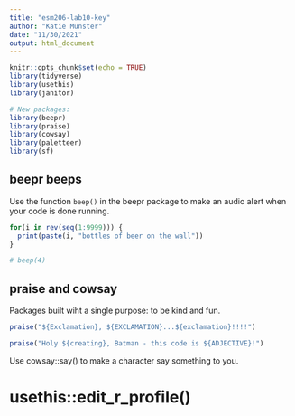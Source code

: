 ```yaml
---
title: "esm206-lab10-key"
author: "Katie Munster"
date: "11/30/2021"
output: html_document
---
```


```r
knitr::opts_chunk$set(echo = TRUE)
library(tidyverse)
library(usethis)
library(janitor)

# New packages:
library(beepr)
library(praise)
library(cowsay)
library(paletteer)
library(sf)
```

## beepr beeps

Use the function `beep()` in the beepr package to make an audio alert when your code is done running.

```r
for(i in rev(seq(1:9999))) {
  print(paste(i, "bottles of beer on the wall"))
}

# beep(4)
```

## praise and cowsay

Packages built wiht a single purpose: to be kind and fun.

```r
praise("${Exclamation}, ${EXCLAMATION}...${exclamation}!!!!")

praise("Holy ${creating}, Batman - this code is ${ADJECTIVE}!")
```

Use cowsay::say() to make a character say something to you.

# usethis::edit_r_profile()

